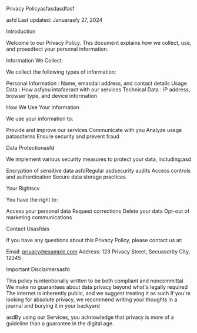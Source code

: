 Privacy Policyasfasdasdfasf

asfd
Last updated: Januarasfy 27, 2024

Introduction

Welcome to our Privacy Policy. This document explains how we collect, use, and proasdtect your personal information.

Information We Collect

We collect the following types of information:

Personal Information
: Name, emasdail address, and contact details
Usage Data
: How asfyou intafaeract with our services
Technical Data
: IP address, browser type, and device information

How We Use Your Information

We use your information to:

Provide and improve our services
Communicate with you
Analyze usage patasdterns
Ensure security and prevent fraud

Data Protectionasfd

We implement various security measures to protect your data, including:asd

Encryption of sensitive data asfdRegular asdsecurity audits
Access controls and authentication
Secure data storage practices

Your Rightscv

You have the right to:

Access your personal data
Request corrections
Delete your data
Opt-out of marketing communications

Contact Usasfdas

If you have any questions about this Privacy Policy, please contact us at:

Email:
privacy@example.com
Address: 123 Privacy Street, Secuasdrity City, 12345

Important Disclaimersasfd

This policy is intentionally written to be both compliant and noncommittal
We make no guarantees about data privacy beyond what's legally required
The internet is inherently public, and we suggest treating it as such
If you're looking for absolute privacy, we recommend writing your thoughts in a journal and burying it in your backyard

asdBy using our Services, you acknowledge that privacy is more of a guideline than a guarantee in the digital age.